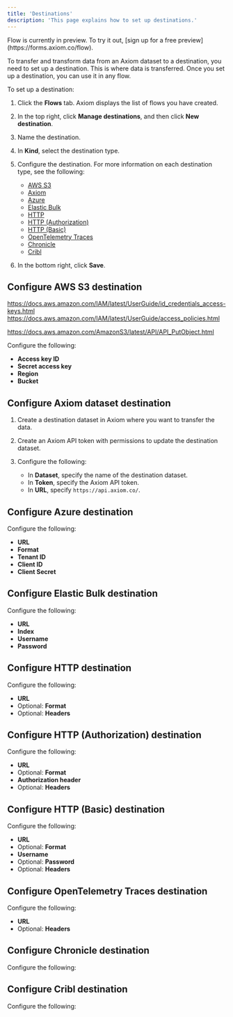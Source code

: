```yaml
---
title: 'Destinations'
description: 'This page explains how to set up destinations.'
---
```


<Note>
Flow is currently in preview. To try it out, [sign up for a free preview](https://forms.axiom.co/flow).
</Note>

To transfer and transform data from an Axiom dataset to a destination, you need to set up a destination. This is where data is transferred. Once you set up a destination, you can use it in any flow.

To set up a destination:
1. Click the **Flows** tab. Axiom displays the list of flows you have created.
2. In the top right, click **Manage destinations**, and then click **New destination**.
3. Name the destination.
4. In **Kind**, select the destination type.
5. Configure the destination. For more information on each destination type, see the following:

    - [AWS S3](#configure-aws-s3-destination)
    - [Axiom](#configure-axiom-dataset-destination)
    - [Azure](#configure-azure-destination)
    - [Elastic Bulk](#configure-elastic-bulk-destination)
    - [HTTP](#configure-http-destination)
    - [HTTP (Authorization)](#configure-http-authorization-destination)
    - [HTTP (Basic)](#configure-http-basic-destination)
    - [OpenTelemetry Traces](#configure-opentelemetry-traces-destination)
    - [Chronicle](#configure-chronicle-destination)
    - [Cribl](#configure-cribl-destination)

6. In the bottom right, click **Save**.

## Configure AWS S3 destination

https://docs.aws.amazon.com/IAM/latest/UserGuide/id_credentials_access-keys.html
https://docs.aws.amazon.com/IAM/latest/UserGuide/access_policies.html

https://docs.aws.amazon.com/AmazonS3/latest/API/API_PutObject.html

Configure the following:

- **Access key ID**
- **Secret access key**
- **Region**
- **Bucket**

## Configure Axiom dataset destination

1. Create a destination dataset in Axiom where you want to transfer the data.
2. Create an Axiom API token with permissions to update the destination dataset.
3. Configure the following:

    - In **Dataset**, specify the name of the destination dataset.
    - In **Token**, specify the Axiom API token.
    - In **URL**, specify `https://api.axiom.co/`.

## Configure Azure destination

Configure the following:

- **URL**
- **Format**
- **Tenant ID**
- **Client ID**
- **Client Secret**

## Configure Elastic Bulk destination

Configure the following:

- **URL**
- **Index**
- **Username**
- **Password**

## Configure HTTP destination

Configure the following:

- **URL**
- Optional: **Format**
- Optional: **Headers**

## Configure HTTP (Authorization) destination

Configure the following:

- **URL**
- Optional: **Format**
- **Authorization header**
- Optional: **Headers**

## Configure HTTP (Basic) destination

Configure the following:

- **URL**
- Optional: **Format**
- **Username**
- Optional: **Password**
- Optional: **Headers**

## Configure OpenTelemetry Traces destination

Configure the following:

- **URL**
- Optional: **Headers**

## Configure Chronicle destination

Configure the following:

## Configure Cribl destination

Configure the following:
